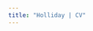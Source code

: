 ```yaml
---
title: "Holliday | CV"
---
```


<style>
  .title{
    display: none;
  }
</style>

<link rel="stylesheet" href="styles.css" type="text/css">

<object data="pdfs/Holliday_CV_web_v09092022.pdf" type="application/pdf" width="100%" height="1000">
<embed src="pdfs/Holliday_CV_web_v09092022.pdf" type="application/pdf" width="100%" height="1000"/>
</object>
